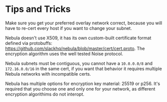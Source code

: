 # Tips and Tricks

Make sure you get your preferred overlay network correct, because you will have to re-cert every host if you want to
change your subnet.

Nebula doesn't use X509, it has its own custom-built certificate format defined via protobuffs:
https://github.com/slackhq/nebula/blob/master/cert/cert.proto. The encryption algorithm uses the well tested Noise
protocol.

Nebula subnets must be contiguous, you cannot have a `10.0.0.0/8` and `172.16.0.0/16` in the same cert, if you want that
behavior it requires multiple Nebula networks with incompatible certs.

Nebula has multiple options for encryption key material: 25519 or p256. It's required that you choose one and only one
for your network, as different encryption algorithims do not interopt.
